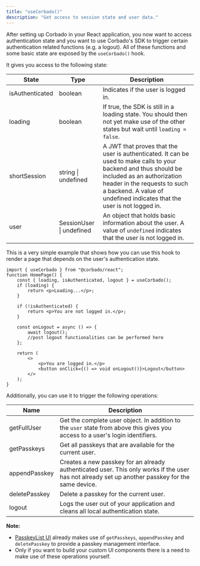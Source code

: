 ```yaml
---
title: "useCorbado()"
description: "Get access to session state and user data."
---
```


After setting up Corbado in your React application, you now want to access authentication state and you want to use Corbado's SDK to trigger certain authentication related functions (e.g. a logout).
All of these functions and some basic state are exposed by the `useCorbado()` hook.

It gives you access to the following state:

| State           | Type                     | Description                                                                                                                                                                                                                                             |
| --------------- | ------------------------ | ------------------------------------------------------------------------------------------------------------------------------------------------------------------------------------------------------------------------------------------------------- |
| isAuthenticated | boolean                  | Indicates if the user is logged in.                                                                                                                                                                                                                     |
| loading         | boolean                  | If true, the SDK is still in a loading state. You should then not yet make use of the other states but wait until `loading = false`.                                                                                                                    |
| shortSession    | string \| undefined      | A JWT that proves that the user is authenticated. It can be used to make calls to your backend and thus should be included as an authorization header in the requests to such a backend. A value of undefined indicates that the user is not logged in. |
| user            | SessionUser \| undefined | An object that holds basic information about the user. A value of `undefined` indicates that the user is not logged in.                                                                                                                                 |

This is a very simple example that shows how you can use this hook to render a page that depends on the user's authentication state.

```tsx HomePage.tsx
import { useCorbado } from "@corbado/react";
function HomePage() {
    const { loading, isAuthenticated, logout } = useCorbado();
    if (loading) {
        return <p>Loading...</p>;
    }

    if (!isAuthenticated) {
        return <p>You are not logged in.</p>;
    }

    const onLogout = async () => {
        await logout();
        //post logout functionalities can be performed here
    };

    return (
        <>
            <p>You are logged in.</p>
            <button onClick={() => void onLogout()}>Logout</button>
        </>
    );
}
```

Additionally, you can use it to trigger the following operations:

| Name          | Description                                                                                                                                      |
| ------------- | ------------------------------------------------------------------------------------------------------------------------------------------------ |
| getFullUser   | Get the complete user object. In addition to the `user` state from above this gives you access to a user's login identifiers.                    |
| getPasskeys   | Get all passkeys that are available for the current user.                                                                                        |
| appendPasskey | Creates a new passkey for an already authenticated user. This only works if the user has not already set up another passkey for the same device. |
| deletePasskey | Delete a passkey for the current user.                                                                                                           |
| logout        | Logs the user out of your application and cleans all local authentication state.                                                                 |

**Note:**

-   [PasskeyList UI](/frontend-integration/ui-components/passkeylist) already makes use of `getPasskeys`, `appendPasskey` and `deletePasskey` to provide a passkey management interface.
-   Only if you want to build your custom UI components there is a need to make use of these operations yourself.
